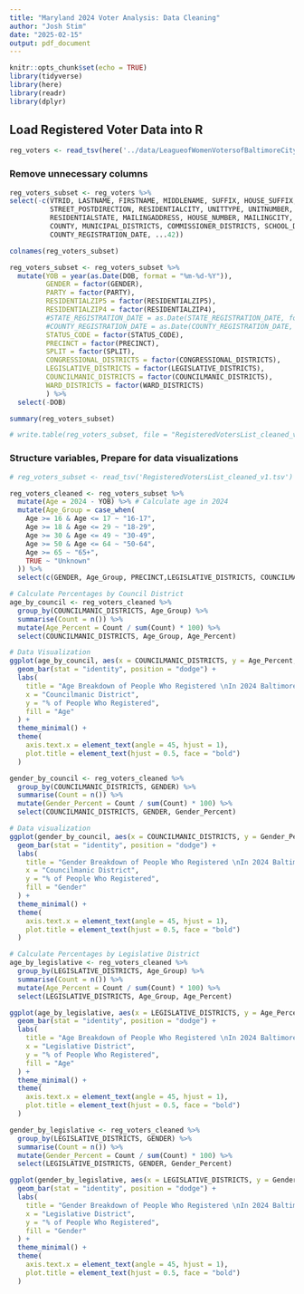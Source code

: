 ```yaml
---
title: "Maryland 2024 Voter Analysis: Data Cleaning"
author: "Josh Stim"
date: "2025-02-15"
output: pdf_document
---
```


```r
knitr::opts_chunk$set(echo = TRUE)
library(tidyverse)
library(here)
library(readr)
library(dplyr)
```

## Load Registered Voter Data into R
```r
reg_voters <- read_tsv(here('../data/LeagueofWomenVotersofBaltimoreCityLawlerNancyScottMakeda/RegisteredVoterList.txt'))
```

### Remove unnecessary columns
```r
reg_voters_subset <- reg_voters %>%
select(-c(VTRID, LASTNAME, FIRSTNAME, MIDDLENAME, SUFFIX, HOUSE_SUFFIX, STREET_PREDIRECTION, STREETNAME, STREETTYPE, 
          STREET_POSTDIRECTION, RESIDENTIALCITY, UNITTYPE, UNITNUMBER, ADDRESS, HOUSE_NUMBER, NON_STD_ADDRESS,
          RESIDENTIALSTATE, MAILINGADDRESS, HOUSE_NUMBER, MAILINGCITY, MAILINGSTATE, MAILINGZIP4, MAILINGZIP5, COUNTRY,
          COUNTY, MUNICIPAL_DISTRICTS, COMMISSIONER_DISTRICTS, SCHOOL_DISTRICTS, STATE_REGISTRATION_DATE,
          COUNTY_REGISTRATION_DATE, ...42))
```

```r
colnames(reg_voters_subset)
```

```r
reg_voters_subset <- reg_voters_subset %>%
  mutate(YOB = year(as.Date(DOB, format = "%m-%d-%Y")),
         GENDER = factor(GENDER),
         PARTY = factor(PARTY),
         RESIDENTIALZIP5 = factor(RESIDENTIALZIP5),
         RESIDENTIALZIP4 = factor(RESIDENTIALZIP4),
         #STATE_REGISTRATION_DATE = as.Date(STATE_REGISTRATION_DATE, format = "%m-%d-%Y"),
         #COUNTY_REGISTRATION_DATE = as.Date(COUNTY_REGISTRATION_DATE, format = "%m-%d-%Y"),
         STATUS_CODE = factor(STATUS_CODE),
         PRECINCT = factor(PRECINCT),
         SPLIT = factor(SPLIT),
         CONGRESSIONAL_DISTRICTS = factor(CONGRESSIONAL_DISTRICTS),
         LEGISLATIVE_DISTRICTS = factor(LEGISLATIVE_DISTRICTS),
         COUNCILMANIC_DISTRICTS = factor(COUNCILMANIC_DISTRICTS),
         WARD_DISTRICTS = factor(WARD_DISTRICTS)
         ) %>%
  select(-DOB)

summary(reg_voters_subset)
```

```r
# write.table(reg_voters_subset, file = "RegisteredVotersList_cleaned_v1.tsv", row.names=FALSE, sep="\t")
```

### Structure variables, Prepare for data visualizations
```r
# reg_voters_subset <- read_tsv('RegisteredVotersList_cleaned_v1.tsv')
```
```r
reg_voters_cleaned <- reg_voters_subset %>%
  mutate(Age = 2024 - YOB) %>% # Calculate age in 2024
  mutate(Age_Group = case_when(
    Age >= 16 & Age <= 17 ~ "16-17",
    Age >= 18 & Age <= 29 ~ "18-29",
    Age >= 30 & Age <= 49 ~ "30-49",
    Age >= 50 & Age <= 64 ~ "50-64",
    Age >= 65 ~ "65+",
    TRUE ~ "Unknown"
  )) %>%
  select(c(GENDER, Age_Group, PRECINCT,LEGISLATIVE_DISTRICTS, COUNCILMANIC_DISTRICTS))

# Calculate Percentages by Council District
age_by_council <- reg_voters_cleaned %>%
  group_by(COUNCILMANIC_DISTRICTS, Age_Group) %>%
  summarise(Count = n()) %>%
  mutate(Age_Percent = Count / sum(Count) * 100) %>%
  select(COUNCILMANIC_DISTRICTS, Age_Group, Age_Percent)

# Data Visualization
ggplot(age_by_council, aes(x = COUNCILMANIC_DISTRICTS, y = Age_Percent, fill = Age_Group)) +
  geom_bar(stat = "identity", position = "dodge") +
  labs(
    title = "Age Breakdown of People Who Registered \nIn 2024 Baltimore City General Election",
    x = "Councilmanic District",
    y = "% of People Who Registered",
    fill = "Age"
  ) +
  theme_minimal() +
  theme(
    axis.text.x = element_text(angle = 45, hjust = 1),
    plot.title = element_text(hjust = 0.5, face = "bold")
  )

gender_by_council <- reg_voters_cleaned %>%
  group_by(COUNCILMANIC_DISTRICTS, GENDER) %>%
  summarise(Count = n()) %>%
  mutate(Gender_Percent = Count / sum(Count) * 100) %>%
  select(COUNCILMANIC_DISTRICTS, GENDER, Gender_Percent)

# Data visualization
ggplot(gender_by_council, aes(x = COUNCILMANIC_DISTRICTS, y = Gender_Percent, fill = GENDER)) +
  geom_bar(stat = "identity", position = "dodge") +
  labs(
    title = "Gender Breakdown of People Who Registered \nIn 2024 Baltimore City General Election",
    x = "Councilmanic District",
    y = "% of People Who Registered",
    fill = "Gender"
  ) +
  theme_minimal() +
  theme(
    axis.text.x = element_text(angle = 45, hjust = 1),
    plot.title = element_text(hjust = 0.5, face = "bold")
  )

# Calculate Percentages by Legislative District
age_by_legislative <- reg_voters_cleaned %>%
  group_by(LEGISLATIVE_DISTRICTS, Age_Group) %>%
  summarise(Count = n()) %>%
  mutate(Age_Percent = Count / sum(Count) * 100) %>%
  select(LEGISLATIVE_DISTRICTS, Age_Group, Age_Percent)

ggplot(age_by_legislative, aes(x = LEGISLATIVE_DISTRICTS, y = Age_Percent, fill = Age_Group)) +
  geom_bar(stat = "identity", position = "dodge") +
  labs(
    title = "Age Breakdown of People Who Registered \nIn 2024 Baltimore City General Election",
    x = "Legislative District",
    y = "% of People Who Registered",
    fill = "Age"
  ) +
  theme_minimal() +
  theme(
    axis.text.x = element_text(angle = 45, hjust = 1),
    plot.title = element_text(hjust = 0.5, face = "bold")
  )

gender_by_legislative <- reg_voters_cleaned %>%
  group_by(LEGISLATIVE_DISTRICTS, GENDER) %>%
  summarise(Count = n()) %>%
  mutate(Gender_Percent = Count / sum(Count) * 100) %>%
  select(LEGISLATIVE_DISTRICTS, GENDER, Gender_Percent)

ggplot(gender_by_legislative, aes(x = LEGISLATIVE_DISTRICTS, y = Gender_Percent, fill = GENDER)) +
  geom_bar(stat = "identity", position = "dodge") +
  labs(
    title = "Gender Breakdown of People Who Registered \nIn 2024 Baltimore City General Election",
    x = "Legislative District",
    y = "% of People Who Registered",
    fill = "Gender"
  ) +
  theme_minimal() +
  theme(
    axis.text.x = element_text(angle = 45, hjust = 1),
    plot.title = element_text(hjust = 0.5, face = "bold")
  )
```